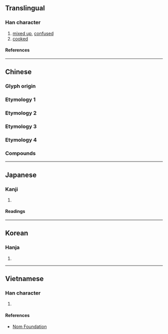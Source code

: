 {{character info/new}}
==Translingual==

===Han character===
{{Han char|rn=79|rad=殳|as=08|sn=12|four=47247|canj=KBHNE|ids=⿰肴殳}}

# [[mixed up]], [[confused]]
# [[cooked]]

====References====
{{Han ref|kx=0586.060|dkj=16647|dj=0978.130|hdz=32160.130|uh=6BBD}}

----

==Chinese==

===Glyph origin===
{{Han etym}}

===Etymology 1===
{{zh-see|淆|v}}

===Etymology 2===
{{zh-see|崤|v}}

===Etymology 3===
{{zh-see|肴|v}}

===Etymology 4===
{{zh-see|效|v}}

===Compounds===
{{zh-der|嘉殽|殽亂|殽舛|殽雜|渾殽|殽饌|殽核}}

----

==Japanese==

===Kanji===
{{ja-kanji|grade=|rs=殳08}}

# {{rfdef|ja|sort=殳08}}

====Readings====
{{ja-readings
|on=こう, ぎょう
|kun=まじる
}}

----

==Korean==

===Hanja===
{{ko-hanja|효}}

# {{rfdef|ko|sort=殳08}}

----

==Vietnamese==

===Han character===
{{vi-readings|rs=殳08|reading=hào}}

# {{rfdef|vi|sort=殳08}}

====References====
* [http://nomfoundation.org/common/nom_details.php?codepoint=6bbd Nom Foundation]